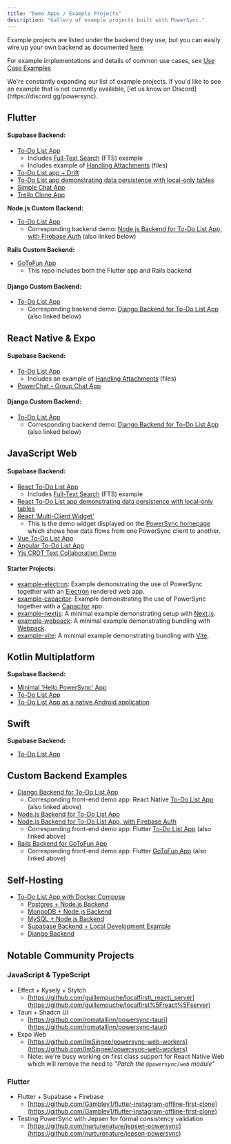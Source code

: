 ```yaml
---
title: "Demo Apps / Example Projects"
description: "Gallery of example projects built with PowerSync."
---
```


Example projects are listed under the backend they use, but you can easily wire up your own backend as documented [here](/installation/app-backend-setup).

For example implementations and details of common use cases, see [Use Case Examples](/usage/use-case-examples)

<Check>
   We're constantly expanding our list of example projects. If you'd like to see an example that is not currently available, [let us know on Discord](https://discord.gg/powersync).
</Check>

## <Icon icon="flutter" size="22" iconType="solid"/> Flutter

#### Supabase Backend:

* [To-Do List App](https://github.com/powersync-ja/powersync.dart/tree/master/demos/supabase-todolist)
   * Includes [Full-Text Search](/usage/use-case-examples/full-text-search) (FTS) example
   * Includes example of [Handling Attachments](/integration-guides/supabase-+-powersync/handling-attachments) (files)
* [To-Do List app + Drift](https://github.com/powersync-ja/powersync.dart/tree/master/demos/supabase-todolist-drift)
* [To-Do List app demonstrating data persistence with local-only tables](https://github.com/powersync-ja/powersync.dart/tree/main/demos/supabase-todolist-optional-sync)
* [Simple Chat App](https://github.com/powersync-ja/powersync.dart/tree/master/demos/supabase-simple-chat)
* [Trello Clone App](https://github.com/powersync-ja/powersync-supabase-flutter-trello-demo)

**Node.js Custom Backend:**

* [To-Do List App](https://github.com/powersync-ja/powersync-flutter-firebase-nodejs-todolist-demo)
   * Corresponding backend demo: [Node.js Backend for To-Do List App, with Firebase Auth](https://github.com/powersync-ja/powersync-nodejs-firebase-backend-todolist-demo) (also linked below)

**Rails Custom Backend:**

* [GoToFun App](https://github.com/powersync-ja/powersync-rails-flutter-demo)
   * This repo includes both the Flutter app and Rails backend

#### Django Custom Backend:

* [To-Do List App](https://github.com/powersync-ja/powersync.dart/tree/master/demos/django-todolist)
   * Corresponding backend demo: [Django Backend for To-Do List App](https://github.com/powersync-ja/powersync-django-backend-todolist-demo) (also linked below)

## <Icon icon="react" size="22" iconType="solid"/> React Native & Expo

#### Supabase Backend:

* [To-Do List App](https://github.com/powersync-ja/powersync-js/tree/main/demos/react-native-supabase-todolist)
   * Includes an example of [Handling Attachments](/integration-guides/supabase-+-powersync/handling-attachments) (files)
* [PowerChat - Group Chat App](https://github.com/powersync-ja/powersync-js/tree/main/demos/react-native-supabase-group-chat)

#### Django Custom Backend:

* [To-Do List App](https://github.com/powersync-ja/powersync-js/tree/main/demos/django-react-native-todolist)
   * Corresponding backend demo: [Django Backend for To-Do List App](https://github.com/powersync-ja/powersync-django-backend-todolist-demo) (also linked below)

## <Icon icon="js" size="22" iconType="solid"/> JavaScript Web

#### Supabase Backend:

* [React To-Do List App](https://github.com/powersync-ja/powersync-js/tree/main/demos/react-supabase-todolist)
   * Includes [Full-Text Search](/usage/use-case-examples/full-text-search) (FTS) example
* [React To-Do List app demonstrating data persistence with local-only tables](https://github.com/powersync-ja/powersync-js/tree/main/demos/react-supabase-todolist-optional-sync)
* [React 'Multi-Client Widget'](https://github.com/powersync-ja/powersync-js/tree/main/demos/react-multi-client)
   * This is the demo widget displayed on the [PowerSync homepage](https://www.powersync.com/) which shows how data flows from one PowerSync client to another.
* [Vue To-Do List App](https://github.com/powersync-ja/powersync-js/tree/main/demos/vue-supabase-todolist)
* [Angular To-Do List App](https://github.com/powersync-ja/powersync-js/tree/main/demos/angular-supabase-todolist)
* [Yjs CRDT Text Collaboration Demo](https://github.com/powersync-ja/powersync-js/tree/main/demos/yjs-react-supabase-text-collab)

#### Starter Projects:

* [example-electron](https://github.com/powersync-ja/powersync-js/tree/main/demos/example-electron): Example demonstrating the use of PowerSync together with an [Electron](https://www.electronjs.org/) rendered web app.
* [example-capacitor](https://github.com/powersync-ja/powersync-js/tree/main/demos/example-capacitor): Example demonstrating the use of PowerSync together with a [Capacitor](https://capacitorjs.com/) app.
* [example-nextjs](https://github.com/powersync-ja/powersync-js/blob/main/demos/example-nextjs/README.md): A minimal example demonstrating setup with [Next.js](https://nextjs.org/).
* [example-webpack](https://github.com/powersync-ja/powersync-js/blob/main/demos/example-webpack/README.md): A minimal example demonstrating bundling with [Webpack](https://webpack.js.org/).
* [example-vite](https://github.com/powersync-ja/powersync-js/blob/main/demos/example-vite/README.md): A minimal example demonstrating bundling with [Vite](https://vitejs.dev/).

## <Icon icon="flag" size="22" iconType="solid"/> Kotlin Multiplatform

**Supabase Backend:**

* [Minimal 'Hello PowerSync' App](https://github.com/powersync-ja/powersync-kotlin/tree/main/demos/hello-powersync)
* [To-Do List App](https://github.com/powersync-ja/powersync-kotlin/tree/main/demos/supabase-todolist)
* [To-Do List App as a native Android application](https://github.com/powersync-ja/powersync-kotlin/tree/main/demos/android-supabase-todolist)

## <Icon icon="swift" size="22" iconType="solid"/> Swift

**Supabase Backend:**

* [To-Do List App](https://github.com/powersync-ja/powersync-kotlin-swift-demo)

## <Icon icon="screwdriver-wrench" size="22" iconType="solid"/> Custom Backend Examples

* [Django Backend for To-Do List App](https://github.com/powersync-ja/powersync-django-backend-todolist-demo)
   * Corresponding front-end demo app: React Native [To-Do List App](https://github.com/powersync-ja/powersync-js/tree/main/demos/django-react-native-todolist) (also linked above)
* [Node.js Backend for To-Do List App ](https://github.com/powersync-ja/powersync-nodejs-backend-todolist-demo)
* [Node.js Backend for To-Do List App, with Firebase Auth](https://github.com/powersync-ja/powersync-nodejs-firebase-backend-todolist-demo)
   * Corresponding front-end demo app: Flutter [To-Do List App](https://github.com/powersync-ja/powersync-flutter-firebase-nodejs-todolist-demo) (also linked above)
* [Rails Backend for GoToFun App](https://github.com/powersync-ja/powersync-rails-flutter-demo/tree/main/gotofun-backend)
   * Corresponding front-end demo app: Flutter [GoToFun App](https://github.com/powersync-ja/powersync-rails-flutter-demo/tree/main/gotofun-app) (also linked above)

##  <Icon icon="desktop" size="22" iconType="solid"/> <Icon icon="house" size="22" iconType="solid"/> Self-Hosting

* [To-Do List App with Docker Compose](https://github.com/powersync-ja/self-host-demo)
   * [Postgres + Node.js Backend](https://github.com/powersync-ja/self-host-demo/tree/main/demos/nodejs)
   * [MongoDB + Node.js Backend](https://github.com/powersync-ja/self-host-demo/tree/main/demos/nodejs-mongodb)
   * [MySQL + Node.js Backend](https://github.com/powersync-ja/self-host-demo/tree/main/demos/nodejs-mysql)
   * [Supabase Backend + Local Development Example](https://github.com/powersync-ja/self-host-demo/tree/main/demos/supabase)
   * [Django Backend](https://github.com/powersync-ja/self-host-demo/tree/main/demos/django)

## <Icon icon="people-carry-box" size="22" iconType="solid"/> Notable Community Projects

### JavaScript & TypeScript

* Effect + Kysely + Stytch
   * [https://github.com/guillempuche/localfirst\_react\_server](https://github.com/guillempuche/localfirst%5Freact%5Fserver)
* Tauri + Shadcn UI
   * [https://github.com/romatallinn/powersync-tauri](https://github.com/romatallinn/powersync-tauri)
* Expo Web
   * [https://github.com/ImSingee/powersync-web-workers](https://github.com/ImSingee/powersync-web-workers)
   * Note: we're busy working on first class support for React Native Web which will remove the need to _"Patch the_  _`@powersync/web`_ _module"_

### Flutter

* Flutter + Supabase + Firebase
   * [https://github.com/Gambley1/flutter-instagram-offline-first-clone](https://github.com/Gambley1/flutter-instagram-offline-first-clone)
* Testing PowerSync with Jepsen for formal consistency validation
   * [https://github.com/nurturenature/jepsen-powersync](https://github.com/nurturenature/jepsen-powersync)
